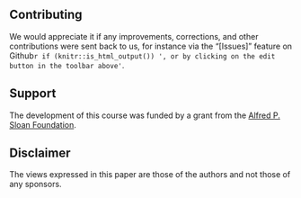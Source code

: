 ## Contributing {-}
We would appreciate it if any improvements, corrections, and other contributions were sent back to us, for instance via the "[Issues]" feature on 
Github`r if (knitr::is_html_output()) ', or by clicking on the edit button in the toolbar above'`. 

## Support  {-}
The development of this course was funded by a grant from the [Alfred P. Sloan Foundation](https://sloan.org). 

## Disclaimer {-}
The views expressed in this paper are those of the authors and not those of any sponsors.

